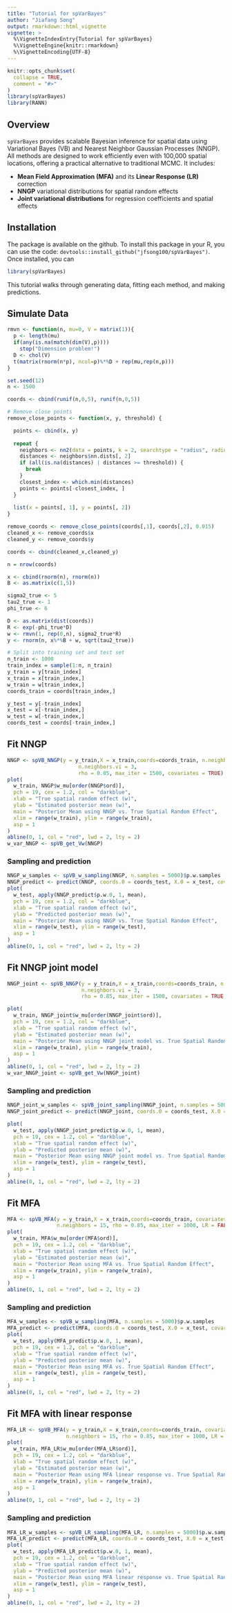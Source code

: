 ```yaml
---
title: "Tutorial for spVarBayes"
author: "Jiafang Song"
output: rmarkdown::html_vignette
vignette: >
  %\VignetteIndexEntry{Tutorial for spVarBayes}
  %\VignetteEngine{knitr::rmarkdown}
  %\VignetteEncoding{UTF-8}
---
```


```r
knitr::opts_chunk$set(
  collapse = TRUE,
  comment = "#>"
)
library(spVarBayes)
library(RANN)
```

## Overview

`spVarBayes` provides scalable Bayesian inference for spatial data using Variational Bayes (VB) and Nearest Neighbor Gaussian Processes (NNGP). All methods are designed to work efficiently even with 100,000 spatial locations, offering a practical alternative to traditional MCMC. It includes:

- **Mean Field Approximation (MFA)** and its **Linear Response (LR)** correction
- **NNGP** variational distributions for spatial random effects
- **Joint variational distributions** for regression coefficients and spatial effects


## Installation

The package is available on the github. To install this package in your R, you can use the code: `devtools::install_github("jfsong100/spVarBayes")`. Once installed, you can

```r
library(spVarBayes)
```


This tutorial walks through generating data, fitting each method, and making predictions.

## Simulate Data
```r
rmvn <- function(n, mu=0, V = matrix(1)){
  p <- length(mu)
  if(any(is.na(match(dim(V),p))))
    stop("Dimension problem!")
  D <- chol(V)
  t(matrix(rnorm(n*p), ncol=p)%*%D + rep(mu,rep(n,p)))
}

set.seed(12)
n <- 1500

coords <- cbind(runif(n,0,5), runif(n,0,5))

# Remove close points
remove_close_points <- function(x, y, threshold) {

  points <- cbind(x, y)
  
  repeat {
    neighbors <- nn2(data = points, k = 2, searchtype = "radius", radius = threshold)
    distances <- neighbors$nn.dists[, 2]
    if (all(is.na(distances) | distances >= threshold)) {
      break 
    }
    closest_index <- which.min(distances)
    points <- points[-closest_index, ]
  }
  
  list(x = points[, 1], y = points[, 2])
}

remove_coords <- remove_close_points(coords[,1], coords[,2], 0.015)
cleaned_x <- remove_coords$x
cleaned_y <- remove_coords$y

coords <- cbind(cleaned_x,cleaned_y)

n = nrow(coords)

x <- cbind(rnorm(n), rnorm(n))
B <- as.matrix(c(1,5))

sigma2_true <- 5
tau2_true <- 1
phi_true <- 6

D <- as.matrix(dist(coords))
R <- exp(-phi_true*D)
w <- rmvn(1, rep(0,n), sigma2_true*R)
y <- rnorm(n, x%*%B + w, sqrt(tau2_true))

# Split into training set and test set
n_train <- 1000
train_index = sample(1:n, n_train)
y_train = y[train_index]
x_train = x[train_index,]
w_train = w[train_index,]
coords_train = coords[train_index,]

y_test = y[-train_index]
x_test = x[-train_index,]
w_test = w[-train_index,]
coords_test = coords[-train_index,]

```

## Fit NNGP

```r
NNGP <- spVB_NNGP(y = y_train,X = x_train,coords=coords_train, n.neighbors = 15, 
                       n.neighbors.vi = 3,
                       rho = 0.85, max_iter = 1500, covariates = TRUE)
plot(
  w_train, NNGP$w_mu[order(NNGP$ord)],
  pch = 19, cex = 1.2, col = "darkblue",
  xlab = "True spatial random effect (w)",
  ylab = "Estimated posterior mean (w)",
  main = "Posterior Mean using NNGP vs. True Spatial Random Effect",
  xlim = range(w_train), ylim = range(w_train),
  asp = 1
)
abline(0, 1, col = "red", lwd = 2, lty = 2)
w_var_NNGP <- spVB_get_Vw(NNGP)
```

### Sampling and prediction

```r
NNGP_w_samples <- spVB_w_sampling(NNGP, n.samples = 5000)$p.w.samples
NNGP_predict <- predict(NNGP, coords.0 = coords_test, X.0 = x_test, covariates = TRUE, n.samples = 5000)
plot(
  w_test, apply(NNGP_predict$p.w.0, 1, mean),
  pch = 19, cex = 1.2, col = "darkblue",
  xlab = "True spatial random effect (w)",
  ylab = "Predicted posterior mean (w)",
  main = "Posterior Mean using NNGP vs. True Spatial Random Effect",
  xlim = range(w_test), ylim = range(w_test),
  asp = 1
)
abline(0, 1, col = "red", lwd = 2, lty = 2)
```

## Fit NNGP joint model
```r
NNGP_joint <- spVB_NNGP(y = y_train,X = x_train,coords=coords_train, n.neighbors = 15, 
                        n.neighbors.vi = 3,
                        rho = 0.85, max_iter = 1500, covariates = TRUE, joint = TRUE)

plot(
  w_train, NNGP_joint$w_mu[order(NNGP_joint$ord)],
  pch = 19, cex = 1.2, col = "darkblue",
  xlab = "True spatial random effect (w)",
  ylab = "Estimated posterior mean (w)",
  main = "Posterior Mean using NNGP joint model vs. True Spatial Random Effect",
  xlim = range(w_train), ylim = range(w_train),
  asp = 1
)
abline(0, 1, col = "red", lwd = 2, lty = 2)
w_var_NNGP_joint <- spVB_get_Vw(NNGP_joint)
```

### Sampling and prediction
```r
NNGP_joint_w_samples <- spVB_joint_sampling(NNGP_joint, n.samples = 5000)$p.w.samples
NNGP_joint_predict <- predict(NNGP_joint, coords.0 = coords_test, X.0 = x_test, covariates = TRUE, n.samples = 5000)

plot(
  w_test, apply(NNGP_joint_predict$p.w.0, 1, mean),
  pch = 19, cex = 1.2, col = "darkblue",
  xlab = "True spatial random effect (w)",
  ylab = "Predicted posterior mean (w)",
  main = "Posterior Mean using NNGP joint model vs. True Spatial Random Effect",
  xlim = range(w_test), ylim = range(w_test),
  asp = 1
)
abline(0, 1, col = "red", lwd = 2, lty = 2)
```



## Fit MFA
```r
MFA <- spVB_MFA(y = y_train,X = x_train,coords=coords_train, covariates = TRUE, 
                n.neighbors = 15, rho = 0.85, max_iter = 1000, LR = FALSE)
plot(
  w_train, MFA$w_mu[order(MFA$ord)],
  pch = 19, cex = 1.2, col = "darkblue",
  xlab = "True spatial random effect (w)",
  ylab = "Estimated posterior mean (w)",
  main = "Posterior Mean using MFA vs. True Spatial Random Effect",
  xlim = range(w_train), ylim = range(w_train),
  asp = 1
)
abline(0, 1, col = "red", lwd = 2, lty = 2)
```

### Sampling and prediction
```r
MFA_w_samples <- spVB_w_sampling(MFA, n.samples = 5000)$p.w.samples
MFA_predict <- predict(MFA, coords.0 = coords_test, X.0 = x_test, covariates = TRUE, n.samples = 5000)
plot(
  w_test, apply(MFA_predict$p.w.0, 1, mean),
  pch = 19, cex = 1.2, col = "darkblue",
  xlab = "True spatial random effect (w)",
  ylab = "Predicted posterior mean (w)",
  main = "Posterior Mean using MFA vs. True Spatial Random Effect",
  xlim = range(w_test), ylim = range(w_test),
  asp = 1
)
abline(0, 1, col = "red", lwd = 2, lty = 2)

```



## Fit MFA with linear response
```r
MFA_LR <- spVB_MFA(y = y_train,X = x_train,coords=coords_train, covariates = TRUE, 
                   n.neighbors = 15, rho = 0.85, max_iter = 1000, LR = TRUE)
plot(
  w_train, MFA_LR$w_mu[order(MFA_LR$ord)],
  pch = 19, cex = 1.2, col = "darkblue",
  xlab = "True spatial random effect (w)",
  ylab = "Estimated posterior mean (w)",
  main = "Posterior Mean using MFA linear response vs. True Spatial Random Effect",
  xlim = range(w_train), ylim = range(w_train),
  asp = 1
)
abline(0, 1, col = "red", lwd = 2, lty = 2)

```

### Sampling and prediction
```r
MFA_LR_w_samples <- spVB_LR_sampling(MFA_LR, n.samples = 5000)$p.w.samples
MFA_LR_predict <- predict(MFA_LR, coords.0 = coords_test, X.0 = x_test, covariates = TRUE, n.samples = 5000)
plot(
  w_test, apply(MFA_LR_predict$p.w.0, 1, mean),
  pch = 19, cex = 1.2, col = "darkblue",
  xlab = "True spatial random effect (w)",
  ylab = "Predicted posterior mean (w)",
  main = "Posterior Mean using MFA linear response vs. True Spatial Random Effect",
  xlim = range(w_test), ylim = range(w_test),
  asp = 1
)
abline(0, 1, col = "red", lwd = 2, lty = 2)

```
